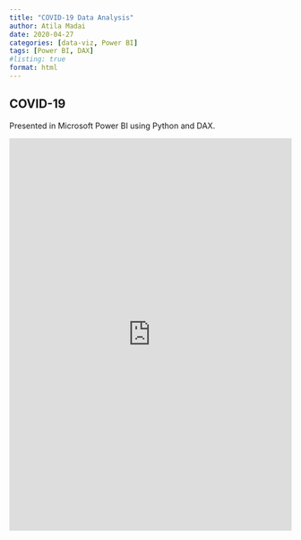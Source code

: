 ```yaml
---
title: "COVID-19 Data Analysis"
author: Atila Madai
date: 2020-04-27
categories: [data-viz, Power BI]
tags: [Power BI, DAX]
#listing: true
format: html
---
```


## COVID-19

Presented in Microsoft Power BI using Python and DAX.

<iframe class="resp-iframe" width="100%" height="700" src="https://app.powerbi.com/view?r=eyJrIjoiMmViZjcxNTctZGZkZC00YzNhLWI3ZWEtYTM1ODk5YmQzM2M0IiwidCI6Ijc0NjU3ZTFlLTk3NDMtNDhmMi04NjI4LTc4ZTlkMjlhYTA2NCIsImMiOjl9" frameborder="0" allowfullscreen="true" toolbar="true" isMobile="true"></iframe>
